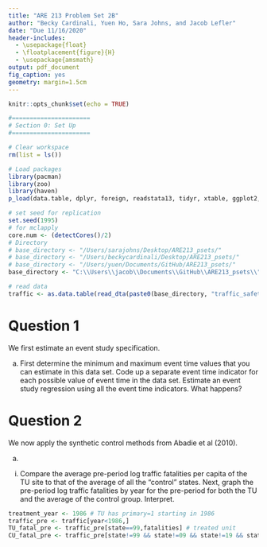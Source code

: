```yaml
---
title: "ARE 213 Problem Set 2B"
author: "Becky Cardinali, Yuen Ho, Sara Johns, and Jacob Lefler"
date: "Due 11/16/2020"
header-includes: 
  - \usepackage{float}
  - \floatplacement{figure}{H}
  - \usepackage{amsmath}
output: pdf_document
fig_caption: yes
geometry: margin=1.5cm
---
```


```r
knitr::opts_chunk$set(echo = TRUE)

#======================
# Section 0: Set Up
#======================

# Clear workspace
rm(list = ls())

# Load packages
library(pacman)
library(zoo)
library(haven)
p_load(data.table, dplyr, foreign, readstata13, tidyr, xtable, ggplot2, binom, glmnet, stats, FNN, fastDummies, fixest, parallel, plm, lmtest, fixest, Synth)

# set seed for replication
set.seed(1995)
# for mclapply
core.num <- (detectCores()/2)
# Directory 
# base_directory <- "/Users/sarajohns/Desktop/ARE213_psets/"
# base_directory <- "/Users/beckycardinali/Desktop/ARE213_psets/"
# base_directory <- "/Users/yuen/Documents/GitHub/ARE213_psets/"
base_directory <- "C:\\Users\\jacob\\Documents\\GitHub\\ARE213_psets\\"

# read data
traffic <- as.data.table(read_dta(paste0(base_directory, "traffic_safety2.dta")))

```

# Question 1

We first estimate an event study specification.

(a) First determine the minimum and maximum event time values that you can estimate in this data set. Code up a separate event time indicator for each possible value of event time in the data set. Estimate an event study regression using all the event time indicators. What happens?

# Question 2

We now apply the synthetic control methods from Abadie et al (2010).

(a)

i. Compare the average pre-period log traffic fatalities per capita of the TU site to that of the average of all the “control” states. Next, graph the pre-period log traffic fatalities by year for the pre-period for both the TU and the average of the control group. Interpret.

```r
treatment_year <- 1986 # TU has primary=1 starting in 1986
traffic_pre <- traffic[year<1986,]
TU_fatal_pre <- traffic_pre[state==99,fatalities] # treated unit
CU_fatal_pre <- traffic_pre[state!=99 && state!=09 && state!=19 && state!=35&& state!=48,fatalities] # control units



```








